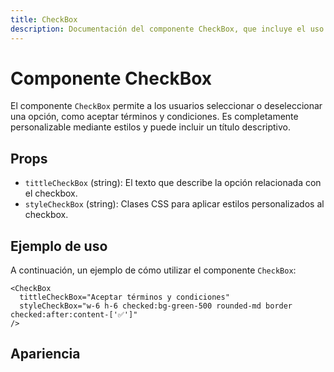 ```yaml
---
title: CheckBox
description: Documentación del componente CheckBox, que incluye el uso y las props que recibe.
---
```



# Componente CheckBox

El componente `CheckBox` permite a los usuarios seleccionar o deseleccionar una opción, como aceptar términos y condiciones. Es completamente personalizable mediante estilos y puede incluir un título descriptivo.

## Props

- `tittleCheckBox` (string): El texto que describe la opción relacionada con el checkbox.
- `styleCheckBox` (string): Clases CSS para aplicar estilos personalizados al checkbox.

## Ejemplo de uso

A continuación, un ejemplo de cómo utilizar el componente `CheckBox`:

```astro
<CheckBox
  tittleCheckBox="Aceptar términos y condiciones"
  styleCheckBox="w-6 h-6 checked:bg-green-500 rounded-md border checked:after:content-['✅']"
/>
```
## Apariencia
<CheckBox
  tittleCheckBox="Aceptar términos y condiciones"
  styleCheckBox="w-6 h-6 checked:bg-green-500 rounded-md border checked:after:content-['✅']"
/>